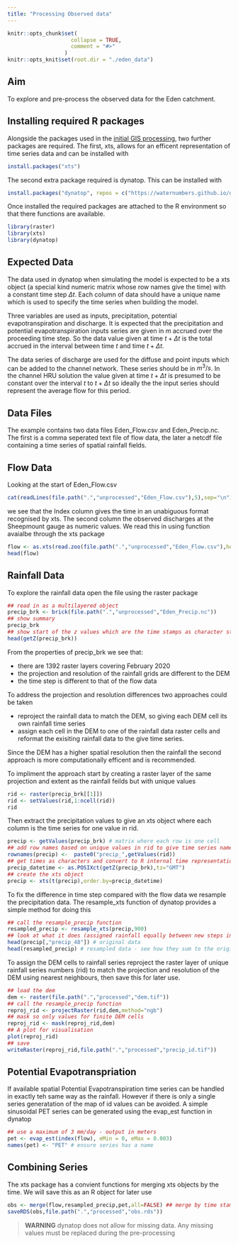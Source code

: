 ```yaml
---
title: "Processing Observed data"
---
```


```r
knitr::opts_chunk$set(
                    collapse = TRUE,
                    comment = "#>"
                  )
knitr::opts_knit$set(root.dir = "./eden_data")
```

## Aim

To explore and pre-process the observed data for the Eden catchment.

## Installing required R packages

Alongside the packages used in the [initial GIS
processing](./10_initial_gis.html), two further packages are required. The first,
xts, allows for an efficent representation of time series data and can be
installed with
```r
install.packages("xts")
```

The second extra package required is dynatop. This can be installed with

```r
install.packages("dynatop", repos = c("https://waternumbers.github.io/drat", "http://cran.rstudio.com"))
```

Once installed the required packages are attached to the R environment so that there
functions are available.
```r
library(raster)
library(xts)
library(dynatop)
```
## Expected Data

The data used in dynatop when simulating the model is expected
to be a xts object (a special kind numeric matrix whose row names give the
time) with a constant time step $\Delta t$. Each column of data should have a
unique name which is used to specify the time series when building the model.

Three variables are used as inputs, precipitation, potential evapotranspiration and discharge.
It is expected that the precipitation and potential evapotranspiration inputs series are
given in $m$ accrued over the proceeding time step. So the data value given
at time $t+\Delta t$ is the total accrued in the interval between time $t$
and time $t+\Delta t$.

The data series of discharge are used for the diffuse and point inputs which
can be added to the channel network. These series should be in $m^3/s$. In the channel HRU solution the value given at time
$t+\Delta t$ is presumed to be constant over the interval $t$ to $t+\Delta t$
so ideally the the input series should represent the average flow for this period.
 
## Data Files

The example contains two data files Eden_Flow.csv and Eden_Precip.nc. The
first is a comma seperated text file of flow data, the later a netcdf file
containing a time series of spatial rainfall fields.

## Flow Data

Looking at the start of Eden_Flow.csv

```r
cat(readLines(file.path(".","unprocessed","Eden_Flow.csv"),5),sep="\n")
```

we see that the Index column gives the time in an unabiguous format recognised by xts. The
second column the observed discharges at the Sheepmount gauge as numeric values. We read this
in using function avaialbe through the xts package

```r
flow <- as.xts(read.zoo(file.path(".","unprocessed","Eden_Flow.csv"),header=TRUE,sep=",",drop=FALSE))
head(flow)
```

## Rainfall Data

To explore the rainfall data open the file using the raster package

```r
## read in as a multilayered object
precip_brk <- brick(file.path(".","unprocessed","Eden_Precip.nc"))
## show summary
precip_brk
## show start of the z values which are the time stamps as character strings
head(getZ(precip_brk))
```

From the properties of precip_brk we see that:

- there are 1392 raster layers covering February 2020
- the projection and resolution of the rainfall grids are different to the DEM
- the time step is different to that of the flow data

To address the projection and resolution differences two approaches could be
taken

- reproject the rainfall data to match the DEM, so giving each DEM
cell its own rainfall time series
- assign each cell in the DEM to one of the rainfall data raster cells and
reformat the exisiting rainfall data to the give time series.

Since the DEM has a higher spatial resolution then the rainfall the
second approach is more computationally efficent and is recommended.

To impliment the approach start by creating a raster layer of the same
projection and extent as the rainfall feilds but with unique values

```r
rid <- raster(precip_brk[[1]])
rid <- setValues(rid,1:ncell(rid))
rid
```

Then extract the precipitation values to give an xts object where each column is the time
series for one value in rid.

```r
precip <- getValues(precip_brk) # matrix where each row is one cell
## add row names based on unique values in rid to give time series names
rownames(precip) <-  paste0("precip_",getValues(rid))
## get times as characters and convert to R internal time representation (POSIXct)
precip_datetime <- as.POSIXct(getZ(precip_brk),tz="GMT")
## create the xts object
precip <- xts(t(precip),order.by=precip_datetime)
```

To fix the difference in time step compared with the flow data we resample the precipitation data. The resample_xts function of dynatop provides
a simple method for doing this

```r
## call the resample_precip function
resampled_precip <- resample_xts(precip,900)
## look at what it does (assigned rainfall equally between new steps in same time period)
head(precip[,"precip_48"]) # original data
head(resampled_precip) # resampled data - see how they sum to the original values
```

To assign the DEM cells to rainfall series reproject the raster layer of unique
rainfall series numbers (rid) to match the projection and resolution of the DEM
using nearest neighbours, then save this for later use.

```r
## load the dem
dem <- raster(file.path(".","processed","dem.tif"))
## call the resample_precip function
reproj_rid <- projectRaster(rid,dem,method="ngb")
## mask so only values for finite DEM cells
reproj_rid <- mask(reproj_rid,dem)
## A plot for visualisation
plot(reproj_rid)
## save
writeRaster(reproj_rid,file.path(".","processed","precip_id.tif"))
```

## Potential Evapotranspriation

If available spatial Potential Evapotranspiration time series can be handled
in exactly teh same way as the rainfall. However if there is only a single series generatation of the map of
id values can be avoided. A simple sinusoidal PET series can be generated
using the evap_est function in dynatop
```r
## use a maximum of 3 mm/day - output in meters
pet <- evap_est(index(flow), eMin = 0, eMax = 0.003)
names(pet) <- "PET" # ensure series has a name
```

## Combining Series

The xts package has a convient functions for merging xts objects by the
time. We will save this as an R object for later use

```r
obs <- merge(flow,resampled_precip,pet,all=FALSE) ## merge by time stamp
saveRDS(obs,file.path(".","processed","obs.rds"))
```

> **WARNING** 
> dynatop does not allow for missing data. Any missing values must
> be replaced during the pre-processing
